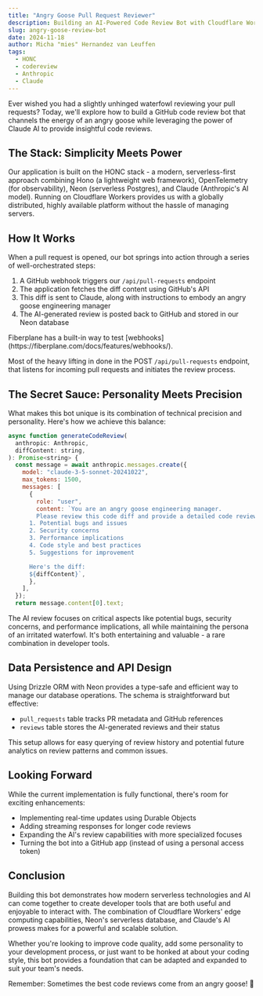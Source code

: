 ```yaml
---
title: "Angry Goose Pull Request Reviewer"
description: Building an AI-Powered Code Review Bot with Cloudflare Workers and Claude
slug: angry-goose-review-bot
date: 2024-11-18
author: Micha "mies" Hernandez van Leuffen
tags:
  - HONC
  - codereview
  - Anthropic
  - Claude
---
```



Ever wished you had a slightly unhinged waterfowl reviewing your pull requests? Today, we'll explore how to build a GitHub code review bot that channels the energy of an angry goose while leveraging the power of Claude AI to provide insightful code reviews.

## The Stack: Simplicity Meets Power

Our application is built on the HONC stack - a modern, serverless-first approach combining Hono (a lightweight web framework), OpenTelemetry (for observability), Neon (serverless Postgres), and Claude (Anthropic's AI model). Running on Cloudflare Workers provides us with a globally distributed, highly available platform without the hassle of managing servers.

<LinkCard
  title="Follow along on GitHub"
  description="Here is a repo with the code examples for this post"
  href="https://github.com/fiberplane/create-honc-app/tree/main/examples/goose-review-bot"
  icon="external"
  target="_blank"
  rel="noopener noreferrer"
/>

## How It Works

When a pull request is opened, our bot springs into action through a series of well-orchestrated steps:

1. A GitHub webhook triggers our `/api/pull-requests` endpoint
2. The application fetches the diff content using GitHub's API
3. This diff is sent to Claude, along with instructions to embody an angry goose engineering manager
4. The AI-generated review is posted back to GitHub and stored in our Neon database

<Aside type="tip" title="Webhooks?">
  Fiberplane has a built-in way to test [webhooks](https://fiberplane.com/docs/features/webhooks/).
</Aside>

Most of the heavy lifting in done in the POST `/api/pull-requests` endpoint, that listens for incoming pull requests and initiates the review process.

## The Secret Sauce: Personality Meets Precision

What makes this bot unique is its combination of technical precision and personality. Here's how we achieve this balance:

```javascript
async function generateCodeReview(
  anthropic: Anthropic,
  diffContent: string,
): Promise<string> {
  const message = await anthropic.messages.create({
    model: "claude-3-5-sonnet-20241022",
    max_tokens: 1500,
    messages: [
      {
        role: "user",
        content: `You are an angry goose engineering manager.
        Please review this code diff and provide a detailed code review, but be goosey and angry. Focus on:
      1. Potential bugs and issues
      2. Security concerns
      3. Performance implications
      4. Code style and best practices
      5. Suggestions for improvement

      Here's the diff:
      ${diffContent}`,
      },
    ],
  });
  return message.content[0].text;
```

The AI review focuses on critical aspects like potential bugs, security concerns, and performance implications, all while maintaining the persona of an irritated waterfowl. It's both entertaining and valuable - a rare combination in developer tools.

## Data Persistence and API Design

Using Drizzle ORM with Neon provides a type-safe and efficient way to manage our database operations. The schema is straightforward but effective:

- `pull_requests` table tracks PR metadata and GitHub references
- `reviews` table stores the AI-generated reviews and their status

This setup allows for easy querying of review history and potential future analytics on review patterns and common issues.

## Looking Forward

While the current implementation is fully functional, there's room for exciting enhancements:

- Implementing real-time updates using Durable Objects
- Adding streaming responses for longer code reviews
- Expanding the AI's review capabilities with more specialized focuses
- Turning the bot into a GitHub app (instead of using a personal access token)

## Conclusion

Building this bot demonstrates how modern serverless technologies and AI can come together to create developer tools that are both useful and enjoyable to interact with. The combination of Cloudflare Workers' edge computing capabilities, Neon's serverless database, and Claude's AI prowess makes for a powerful and scalable solution.

Whether you're looking to improve code quality, add some personality to your development process, or just want to be honked at about your coding style, this bot provides a foundation that can be adapted and expanded to suit your team's needs.

<LinkCard
  title="Get the code on GitHub"
  description="Here is the repo with the full code for this post"
  href="https://github.com/fiberplane/create-honc-app/tree/main/examples/goose-review-bot"
  icon="external"
  target="_blank"
  rel="noopener noreferrer"
/>

Remember: Sometimes the best code reviews come from an angry goose! 🪿
